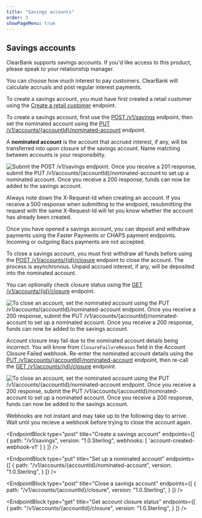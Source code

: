 ```yaml
---
title: "Savings accounts"
order: 3
showPageMenu: true
---
```




## Savings accounts

ClearBank supports savings accounts. If you'd like access to this product, please speak to your relationship manager.

You can choose how much interest to pay customers. ClearBank will calculate accruals and post regular interest payments.

<Callout colour="blue">
To create a savings account, you must have first created a retail customer using the <a href="../embedded-banking/manage-retail-customers#create-a-retail-customer">Create a retail customer</a> endpoint.
</Callout>

To create a savings account, first use the [POST /v1/savings](#create-a-savings-account) endpoint, then set the nominated account using the [PUT /v1/accounts/{accountId}/nominated-account](#set-up-a-nominated-account) endpoint.

<Callout colour="blue">
A <strong>nominated account</strong> is the account that accrued interest, if any, will be transferred into upon closure of the savings account. Name matching between accounts is your responsiblity.
</Callout>

![Submit the POST /v1/savings endpoint. Once you receive a 201 response, submit the PUT /v1/accounts/{accountId}/nominated-account to set up a nominated account. Once you receive a 200 response, funds can now be added to the savings account.](/assets/images/savings-account-open.svg)

<Callout colour="blue">
Always note down the X-Request-Id when creating an account. If you receive a 500 response when submitting to the endpoint, resubmitting the request with the same X-Request-Id will let you know whether the account has already been created.
</Callout>

Once you have opened a savings account, you can deposit and withdraw payments using the Faster Payments or CHAPS payment endpoints. Incoming or outgoing Bacs payments are not accepted.

To close a savings account, you must first withdraw all funds before using the [POST /v1/accounts/{id}/closure](#close-a-savings-account) endpoint to close the account. The process is asynchronous. Unpaid accrued interest, if any, will be deposited into the nominated account.

You can optionally check closure status using the [GET /v1/accounts/{id}/closure](#get-account-closure-status) endpoint.

![To close an account, set the nominated account using the PUT /v1/accounts/{accountId}/nominated-account endpoint. Once you receive a 200 response, submit the PUT /v1/accounts/{accountId}/nominated-account to set up a nominated account. Once you receive a 200 response, funds can now be added to the savings account.](/assets/images/savings-account-close.svg)

Account closure may fail due to the nominated account details being incorrect. You will know from `ClosureFailureReason` field in the Account Closure Failed webhook. Re-enter the nominated account details using the [PUT /v1/accounts/{accountId}/nominated-account](#set-up-a-nominated-account) endpoint, then re-call the [GET /v1/accounts/{id}/closure](#get-account-closure-status) endpoint.

![To close an account, set the nominated account using the PUT /v1/accounts/{accountId}/nominated-account endpoint. Once you receive a 200 response, submit the PUT /v1/accounts/{accountId}/nominated-account to set up a nominated account. Once you receive a 200 response, funds can now be added to the savings account.](/assets/images/savings-account-close-fail-nominated-account.svg)

<Callout colour="blue">
Webhooks are not instant and may take up to the following day to arrive. Wait until you recieve a webhook before trying to close the account again.
</Callout>

<EndpointBlock
  type="post"
  title="Create a savings account"
  endpoints={[
    {
      path: "/v1/savings",
      version: "1.0.Sterling",
       webhooks: [
        'account-created-webhook-v1'
      ]
    }
  ]}
/>

<WebhookPlaceholder render='account-created-webhook-v1' />

<EndpointBlock
  type="put"
  title="Set up a nominated account"
  endpoints={[
    {
      path: "/v1/accounts/{accountId}/nominated-account",
      version: "1.0.Sterling",
    }
  ]}
/>

<EndpointBlock
  type="post"
  title="Close a savings account"
  endpoints={[
    {
      path: "/v1/accounts/{accountId}/closure",
      version: "1.0.Sterling",
    }
  ]}
/>

<EndpointBlock
  type="get"
  title="Get account closure status"
  endpoints={[
    {
      path: "/v1/accounts/{accountId}/closure",
      version: "1.0.Sterling",
    }
  ]}
/>

<WebhookPlaceholder render='account-closure-completed-webhook-v1' />
<WebhookPlaceholder render='account-closure-failed-webhook-v1' />
